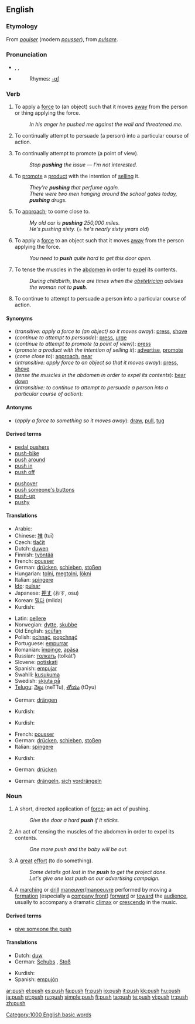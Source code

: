 {{wikipedia|dab=push}}
==English==

===Etymology===
From {{OF.}} ''[[poulser]]'' (modern ''[[pousser]]''), from {{L.}} ''[[pulsare]]''.

===Pronunciation===
* {{enPR|po͝osh}}, {{IPA|pʊʃ}}, {{SAMPA|/pUS/}}
* {{audio|en-us-push.ogg|Audio (US)}}
*: Rhymes: [[Rhymes:English:-ʊʃ|-ʊʃ]]

===Verb===
{{en-verb|push|es}}

# {{transitive}} To apply a [[force]] to (an object) such that it moves [[away]] from the person or thing applying the force.
#: ''In his anger he pushed me against the wall and threatened me.''
# {{transitive}} To continually attempt to persuade (a person) into a particular course of action.
# {{transitive}} To continually attempt to promote (a point of view).
#: ''Stop '''pushing''' the issue &mdash; I'm not interested.''
# {{transitive}} To [[promote]] a [[product]] with the intention of [[sell]]ing it.
#: ''They're '''pushing''' that perfume again.''
#: ''There were two men hanging around the school gates today, '''pushing''' drugs.''
# {{context|informal|transitive}} To [[approach]]; to come close to.
#: ''My old car is '''pushing''' 250,000 miles.''
#: ''He's pushing sixty.'' (= ''he's nearly sixty years old'')
# {{intransitive}} To apply a [[force]] to an object such that it moves [[away]] from the person applying the force.
#: ''You need to '''push''' quite hard to get this door open.''
# {{intransitive}} To tense the muscles in the [[abdomen]] in order to [[expel]] its contents.
#: ''During childbirth, there are times when the [[obstetrician]] advises the woman not to '''push'''.''
# {{intransitive}} To continue to attempt to persuade a person into a particular course of action.

====Synonyms====
* (''transitive: apply a force to (an object) so it moves away''): [[press]], [[shove]]
* (''continue to attempt to persuade''): [[press]], [[urge]]
* (''continue to attempt to promote (a point of view)''): [[press]]
* (''promote a product with the intention of selling it''): [[advertise]], [[promote]]
* (''come close to''): [[approach]], [[near]]
* (''intransitive: apply force to an object so that it moves away''): [[press]], [[shove]]
* (''tense the muscles in the abdomen in order to expel its contents''): [[bear down]]
* (''intransitive: to continue to attempt to persuade a person into a particular course of action''):

====Antonyms====
* (''apply a force to something so it moves away''): [[draw]], [[pull]], [[tug]]

====Derived terms====
{{top2}}
<!--"give someone the push-off" is derived from "push off"-->
* [[pedal pushers]]
* [[push-bike]]
* [[push around]]
* [[push in]]<!--jump the queue/line-->
* [[push off]]<!--also imperative-->
{{mid2}}
* [[pushover]]<!--noun-->
* [[push someone's buttons]]
* [[push-up]]
* [[pushy]]
{{bottom2}}

====Translations====
{{trans-top|transitive: apply a force to (an object) so that it moves away}}
* Arabic: {{Arab|[[دفع]]}} {{IPAchar|(dáfaʕa)}}
* Chinese: [[推]] (tuī)
* Czech: [[tlačit]]
* Dutch: [[duwen]]
* Finnish: [[työntää]]
* French: [[pousser]]
* German: [[drücken]], [[schieben]], [[stoßen]]
* Hungarian: [[tolni]], [[megtolni]], [[lökni]]
* Italian: [[spingere]]
* [[Ido]]: [[pulsar]]
* Japanese: [[押す]] (おす, osu)
* Korean: [[밀다]] (milda)
* Kurdish: {{KUchar|[[پاڵ دان]]}}
{{trans-mid}}
* Latin: [[pellere]]
* Norwegian: [[dytte]], [[skubbe]]
* Old English: [[scufan|scūfan]]
* Polish: [[pchnąć]], [[popchnąć]]
* Portuguese: [[empurrar]]
* Romanian: [[împinge]], [[apăsa]]
* Russian: [[толкать]] (tolkát’)
* Slovene: [[potiskati]]
* Spanish: [[empujar]]
* Swahili: [[kusukuma]]
* Swedish: [[skjuta på]]
* [[Telugu]]: [[నెట్టు]] (neTTu), [[తోయు]] (tOyu)
{{trans-bottom}}

{{trans-top|continually attempt to persuade (a person)}}
* German: [[drängen]]
{{trans-mid}}
* Kurdish: {{KUchar|[[پاڵ پێوه‌نان]]}}
{{trans-bottom}}

{{trans-top|continually attempt to promote (a point of view)}}
{{trans-mid}}
* Kurdish: {{KUchar|[[پاڵ پێوه‌نان]]}}
{{trans-bottom}}

{{trans-top|promote (a product)}}
{{trans-mid}}
{{trans-bottom}}

{{trans-top|intransitive: apply force to an object so that it moves away}}
* French: [[pousser]]
* German: [[drücken]], [[schieben]], [[stoßen]]
* Italian: [[spingere]]
{{trans-mid}}
* Kurdish: {{KUchar|[[پاڵ نان]]}}
{{trans-bottom}}

{{trans-top|intransitive: tense the muscles of the abdomen}}
* German: [[drücken]]
{{trans-mid}}
{{trans-bottom}}

{{trans-top|(intrans.) continue to attempt to persuade a person into a particular course of action}}
{{trans-mid}}
{{trans-bottom}}

{{trans-top|try to skip positions in a queue}}
* German: [[drängeln]], [[sich]] [[vordrängeln]]
{{trans-mid}}
{{trans-bottom}}

===Noun===
{{en-noun|es}}

# A short, directed application of [[force]]; an act of pushing.
#: ''Give the door a hard '''push''' if it sticks.''
# An act of tensing the muscles of the abdomen in order to expel its contents.
#: ''One more push and the baby will be out.''
# A [[great]] [[effort]] (to do something).
#: ''Some details got lost in the '''push''' to get the project done.''
#: ''Let's give one last push on our advertising campaign.''
# {{military}} A [[marching]] or [[drill]] [[maneuver]]/[[manoeuvre]] performed by moving a [[formation]] (especially a [[company front]]) [[forward]] or [[toward]] the [[audience]], usually to accompany a dramatic [[climax]] or [[crescendo]] in the music.

====Derived terms====
* [[give someone the push]]

====Translations====
{{trans-top|short, directed application of force; act of pushing}}
* Dutch: [[duw]] {{m}}
* German: [[Schubs]] {{m}}, [[Stoß]] {{m}}
{{trans-mid}}
* Kurdish: {{KUchar|[[پاڵ]]}}
* Spanish: [[empujón]] {{m}}
{{trans-bottom}}

{{trans-top|act of tensing the muscles of the abdomen in order to expel its contents}}
{{trans-mid}}
{{trans-bottom}}

{{trans-top|great effort (to do something)}}
{{trans-mid}}
{{trans-bottom}}

{{trans-top|military: marching or drill maneuvre}}
{{trans-mid}}
{{trans-bottom}}

[[Category:1000 English basic words]]

[[ar:push]]
[[el:push]]
[[es:push]]
[[fa:push]]
[[fr:push]]
[[io:push]]
[[it:push]]
[[kk:push]]
[[hu:push]]
[[ja:push]]
[[pt:push]]
[[ru:push]]
[[simple:push]]
[[fi:push]]
[[ta:push]]
[[te:push]]
[[vi:push]]
[[tr:push]]
[[zh:push]]